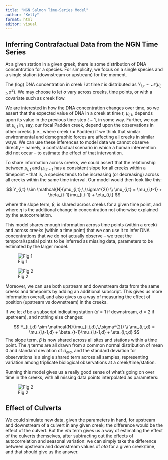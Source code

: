 ```yaml
---
title: "NGN Salmon Time-Series Model"
author: "Kelly"
format: html
editor: visual
---
```


## Inferring Contrafactual Data from the NGN Time Series

At a given station in a given greek, there is some distribution of DNA concentration for a species. For simplicity, we focus on a single species and a single station (downstream or upstream) for the moment.

The (log) DNA concentration in creek $i$ at time $t$ is distributed as $Y_{i,t} \sim \mathcal{N}(\mu_{i,t},\,\sigma^{2})$. We may choose to let $\sigma$ vary across creeks, time points, or with a covariate such as creek flow.

We are interested in how the DNA concentration changes over time, so we assert that the expected value of DNA in a creek at time $t$, $\mu_{i,t}$, depends upon its value in the previous time step $t-1$, in some way. Further, we can let $\mu_{i,t}$ in, say, our focal Padden creek, depend upon the observations in other creeks (i.e., where creek $i \neq \text{Padden}$) if we think that similar environmental and demographic forces are affecting all creeks in similar ways. We can use these inferences to model data we cannot observe directly -- namely, a contrafactual scenario in which a human intervention did not occur -- to estimate the effect of that intervention.

To share information across creeks, we could assert that the relationship between $\mu_{i,t}$ and $\mu_{i,t-1}$ has a consistent slope for all creeks within a timepoint -- that is, a species tends to be increasing (or decreasing) across all creeks within the same time interval. Our model would then look like this:

$$
Y_{i,t} \sim \mathcal{N}(\mu_{i,t},\,\sigma^{2})
\\
\mu_{i,t} = \mu_{i,t-1} + \beta_{t-1}\mu_{i,t-1} + \eta_{i,t}
$$

where the slope term, $\beta$, is shared across creeks for a given time point, and where $\eta$ is the additional change in concentration not otherwise explained by the autocorrelation.

This model shares enough information across time points (within a creek) and across creeks (within a time point) that we can use it to infer DNA concentrations that we do not actually observe -- we treat the temporal/spatial points to be inferred as missing data, parameters to be estimated by the larger model.

![Fig 1](Rplot1.jpeg)

![Fig 2](Rplot2.jpeg)

Moreover, we can use both upstream and downstream data from the same creeks and timepoints by adding an additional subscript. This gives us more information overall, and also gives us a way of measuring the effect of position (upstream vs downstream) in the creeks.

If we let $d$ be a subscript indicating station ($d = 1 \text{ if downstream, } d = 2 \text{ if upstream}$), and nothing else changes:

$$
Y_{i,t,d} \sim \mathcal{N}(\mu_{i,t,d},\,\sigma^{2})
\\
\mu_{i,t,d} = \mu_{i,t-1,d} + \beta_{t-1}\mu_{i,t-1,d} + \eta_{i,t,d}
$$
The slope term, $\beta$ is now shared across all sites and stations within a time point. The $\eta$ terms are all drawn from a common normal distribution of mean 0 and standard deviation of $\sigma_{eta}$, and the standard deviation for observations is a single shared term across all samples, representing variation among triplicate biological observations at a creek/time/station. 

Running this model gives us a really good sense of what's going on over time in the creeks, with all missing data points interpolated as parameters:

![Fig 2](pp_check_cutthroat.jpeg)


## Effect of Culverts

We could simulate new data, given the parameters in hand, for upstream and downstream of a culvert in any given creek; the difference would be the effect of the culvert. But the $eta$ term gives us a way of estimating the effect of the culverts themselves, after subtracting out the effects of autocorrelation and seasonal variation: we can simply take the difference between upstream and downstream values of $eta$ for a given creek/time, and that should give us the answer. 



